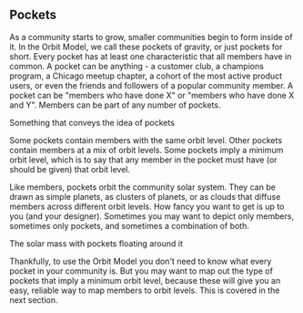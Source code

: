 ## Pockets

As a community starts to grow, smaller communities begin to form inside of it. In
the Orbit Model, we call these pockets of gravity, or just pockets for short.
Every pocket has at least one characteristic that all members have in common.
A pocket can be anything - a customer club, a champions program, a Chicago
meetup chapter, a cohort of the most active product users, or even the friends
and followers of a popular community member. A pocket can be "members who have done X"
or "members who have done X and Y". Members can be part of any number of pockets.

<Placeholder>Something that conveys the idea of pockets</Placeholder>

Some pockets contain members with
the same orbit level. Other pockets contain members at a mix of orbit levels.
Some pockets imply a minimum orbit level, which is to say that any member in the
pocket must have (or should be given) that orbit level.

Like members, pockets orbit the community solar system. They can be drawn as simple
planets, as clusters of planets, or as clouds that diffuse members
across different orbit levels. How fancy you want to get is up to you (and your designer).
Sometimes you may want to depict only members, sometimes only pockets, and sometimes
a combination of both.

<Placeholder>The solar mass with pockets floating around it</Placeholder>

Thankfully, to use the Orbit Model you don't need to know what every pocket
in your community is. But you may want to map out the type of pockets
that imply a minimum orbit level, because these will give you an easy, reliable way to map
members to orbit levels. This is covered in the next section.
